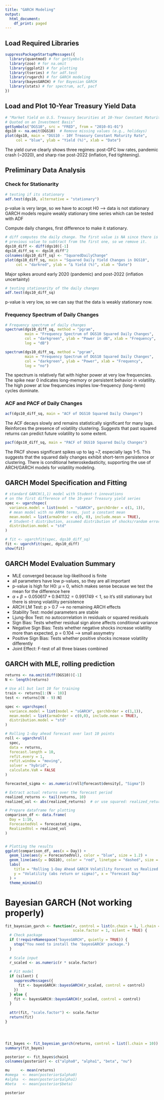 ```yaml
---
title: "GARCH Modeling"
output:
  html_document:
    df_print: paged
---
```


## Load Required Libraries
```r
suppressPackageStartupMessages({
  library(quantmod) # for getSymbols
  library(zoo) # for na.omit
  library(ggplot2) # for plotting
  library(tseries) # for adf.test
  library(rugarch) # for GARCH modeling
  library(bayesGARCH) # for Bayesian GARCH
  library(stats) # for spectrum, acf, pacf
})
```

## Load and Plot 10-Year Treasury Yield Data
```r
# "Market Yield on U.S. Treasury Securities at 10-Year Constant Maturity,
# Quoted on an Investment Basis"
getSymbols("DGS10", src = "FRED", from = "2010-01-01")
dgs10 <- na.omit(DGS10)  # Remove missing values (e.g., holidays)
plot(dgs10, main = "DGS10 - 10Y Treasury Constant Maturity Rate",
     col = "blue", ylab = "Yield (%)", xlab = "Date")
```

The yield curve clearly shows three regimes: post-GFC low rates, 
pandemic crash (~2020), and sharp rise post-2022 (inflation, Fed tightening).

## Preliminary Data Analysis
### Check for Stationarity
```r
# testing if its stationary
adf.test(dgs10, alternative = "stationary")
```

p-value is very large, so we have to accept H0 --> data is not stationary <br>
GARCH models require weakly stationary time series which can be tested with ADF

Compute daily changes, first difference to make it stationary.

```r
# diff computes the daily change. The first value is NA since there is no
# previous value to subtract from the first one, so we remove it.
dgs10_diff <- diff(dgs10)[-1]
dgs10_diff_sq <- dgs10_diff^2
colnames(dgs10_diff_sq) <- "SquaredDailyChange"
plot(dgs10_diff_sq, main = "Squared Daily Yield Changes in DGS10",
     col = "darkred", ylab = "∆ Yield (%)", xlab = "Date")
```

Major spikes around early 2020 (pandemic) and post-2022 (inflation uncertainty)

```r
# testing stationarity of the daily changes
adf.test(dgs10_diff_sq)
```

p-value is very low, so we can say that the data is weakly stationary now. 

### Frequency Spectrum of Daily Changes
```r
# Frequency spectrum of daily changes
spectrum(dgs10_diff_sq, method = "pgram",
         main = "Frequency Spectrum of DGS10 Squared Daily Changes",
         col = "darkgreen", ylab = "Power in dB", xlab = "Frequency",
         log = "dB")
```

```r
spectrum(dgs10_diff_sq, method = "pgram",
         main = "Frequency Spectrum of DGS10 Squared Daily Changes",
         col = "darkgreen", ylab = "Power", xlab = "Frequency",
         log = "no")
```

The spectrum is relatively flat with higher power at very low frequencies.
The spike near 0 indicates long-memory or persistent behavior in volatility.
The high power at low frequencies implies low-frequency (long-term) cycles dominate.

### ACF and PACF of Daily Changes
```r
acf(dgs10_diff_sq, main = "ACF of DGS10 Squared Daily Changes")
```

The ACF decays slowly and remains statistically significant for many lags.
Reinforces the presence of volatility clustering.
Suggests that past squared returns can predict future volatility to some extent.

```r
pacf(dgs10_diff_sq, main = "PACF of DGS10 Squared Daily Changes")
```

The PACF shows significant spikes up to lag ~7, especially lags 1–5.
This suggests that the squared daily changes exhibit short-term persistence or clustering.
There is conditional heteroskedasticity, supporting the use of ARCH/GARCH models for volatility modeling.

## GARCH Model Specification and Fitting
```r
# standard GARCH(1,1) model with Student-t innovations
# on the first difference of the 10-year Treasury yield series
spec <- ugarchspec(
  variance.model = list(model = "sGARCH", garchOrder = c(1, 1)),
  # mean model with no ARMA terms, just a constant mean
  mean.model = list(armaOrder = c(0, 0), include.mean = TRUE),
  # Student-t distribution, assumed distribution of shocks/random errors
  distribution.model = "std"
)

# fit <- ugarchfit(spec, dgs10_diff_sq)
fit <- ugarchfit(spec, dgs10_diff)
show(fit)
```

## GARCH Model Evaluation Summary

- MLE converged because log-likelihood is finite
- all parameters have low p-values, so they are all important
- p-value is high for H0: $\mu$ = 0, which makes sense because we test the mean for the difference here
- $\alpha + \beta = 0.050617 + 0.941132 = 0.991749 < 1$, so it's still stationary but there is strong volatility persistence
- ARCH LM Test: p > 0.7 --> no remaining ARCH effects
- Stability Test: model parameters are stable
- Ljung-Box Test: no autocorrelation in residuals or squared residuals
- Sign Bias: Tests whether residual sign alone affects conditional variance
- Negative Sign Bias: Tests whether negative shocks increase volatility more than expected, p = 0.104 --> small assymetry
- Positive Sign Bias: Tests whether positive shocks increase volatility differently
- Joint Effect: F-test of all three biases combined




## GARCH with MLE, rolling prediction

```r
returns <- na.omit(diff(DGS10))[-1]
N <- length(returns)

# Use all but last 10 for training
train <- returns[1:(N - 10)]
test <- returns[(N - 9):N]

spec <- ugarchspec(
  variance.model = list(model = "sGARCH", garchOrder = c(1,1)),
  mean.model = list(armaOrder = c(0,0), include.mean = TRUE),
  distribution.model = "std"
)

# Rolling 1-day ahead forecast over last 10 points
roll <- ugarchroll(
  spec,
  data = returns,
  forecast.length = 10,
  refit.every = 1,
  refit.window = "moving",
  solver = "hybrid",
  calculate.VaR = FALSE
)

forecasted_sigma <- as.numeric(roll@forecast$density[, "Sigma"])

# Extract actual returns over the forecast period
realized_returns <- tail(returns, 10)
realized_vol <- abs(realized_returns)  # or use squared: realized_returns^2

# Prepare dataframe for plotting
comparison_df <- data.frame(
  Day = 1:10,
  ForecastedVol = forecasted_sigma,
  RealizedVol = realized_vol
)


# Plotting the results
ggplot(comparison_df, aes(x = Day)) +
  geom_line(aes(y = ForecastedVol), color = "blue", size = 1.2) +
  geom_line(aes(y = DGS10), color = "red", linetype = "dashed", size = 1.2) +
  labs(
    title = "Rolling 1-Day Ahead GARCH Volatility Forecast vs Realized Volatility",
    y = "Volatility (abs return or sigma)", x = "Forecast Day"
  ) +
  theme_minimal()
```

# Bayesian GARCH (Not working properly)

```r
fit_bayesian_garch <- function(r, control = list(n.chain = 1, l.chain = 10000), 
                               scale.factor = 1, silent = TRUE) {
  # Check package
  if (!requireNamespace("bayesGARCH", quietly = TRUE)) {
    stop("You need to install the 'bayesGARCH' package.")
  }
  
  # Scale input
  r_scaled <- as.numeric(r * scale.factor)
  
  # Fit model
  if (silent) {
    suppressMessages({
      fit <- bayesGARCH::bayesGARCH(r_scaled, control = control)
    })
  } else {
    fit <- bayesGARCH::bayesGARCH(r_scaled, control = control)
  }
  
  attr(fit, "scale.factor") <- scale.factor
  return(fit)
}




fit_bayes <- fit_bayesian_garch(returns, control = list(l.chain = 10))
summary(fit_bayes)
```



```r
posterior <- fit_bayes$chain1
colnames(posterior) <- c("alpha0", "alpha1", "beta", "nu")

mu     <- mean(returns)
#omega  <- mean(posterior$alpha0)
#alpha  <- mean(posterior$alpha1)
#beta   <- mean(posterior$beta)

posterior
```




